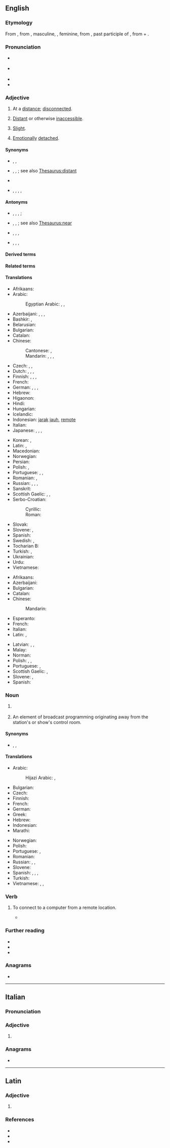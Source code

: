 ==English==

===Etymology===
{{root|en|ine-pro|*mew-}}
From {{inh|en|enm|remote}}, from {{der|en|fro|remot}}, masculine, {{m|fro|remote}}, feminine, from {{der|en|la|remotus}}, past participle of {{m|la|removere||to remove}}, from {{m|la|re-}} + {{m|la|movere||to move}}.

===Pronunciation===
* {{a|UK}} {{IPA|en|[ɹɪˈməʊt]|[ˌɹiːˈməʊt]|[ɹəˈməʊt]}}
* {{a|US}} {{IPA|en|[ɹɪˈmoʊt]}}
* {{audio|en|en-us-remote.ogg|Audio (US)}}
* {{rhymes|en|əʊt|s=2}}

===Adjective===
{{en-adj|more|er}}

# At a [[distance]]; [[disconnected]].
#: {{ux|en|A '''remote''' operator may control the vehicle with a wireless handset.}}
#: {{ux|en|'''remote''' workers}}
# [[distant|Distant]] or otherwise [[inaccessible]].
#: {{ux|en|After his fall from the emperor's favor, the general was posted to a '''remote''' outpost.}}
# {{lb|en|especially with respect to [[likelihood]]}} [[slight|Slight]].
#: {{ux|en|There was only a '''remote''' possibility that we would be rescued as we were far outside of the regular shipping lanes.}}
#: {{ux|en|They have a very '''remote''' chance of winning.}}
#: {{ux|en|You have a '''remote''' resemblance to my grandmother.}}
# [[emotion|Emotionally]] [[detach]]ed.
#: {{ux|en|After her mother's death, my friend grew '''remote''' for a time while she dealt with her grief.}}

====Synonyms====
* {{sense|at a distance}} {{l|en|disconnected}}, {{l|en|hands-free}}, {{l|en|wireless}}
* {{sense|distant or otherwise inaccessible}} {{l|en|far}}, {{l|en|hidden}}, {{l|en|outlying}}; see also [[Thesaurus:distant]]
* {{sense|slight}} {{l|en|faint}}
* {{sense|emotionally detached}} {{l|en|aloof}}, {{l|en|dispassionate}}, {{l|en|distant}}, {{l|en|removed}}, {{l|en|withdrawn}}

====Antonyms====
* {{sense|at a distance}} {{l|en|attached}}, {{l|en|connected}}, {{l|en|contiguous}}, {{l|en|direct}}; {{l|en|presential}}
* {{sense|distant or otherwise inaccessible}} {{l|en|close}}, {{l|en|near}}, {{l|en|proximate}}; see also [[Thesaurus:near]]
* {{sense|slight}} {{l|en|considerable}}, {{l|en|great}}, {{l|en|reasonable}}, {{l|en|sure}}
* {{sense|emotionally detached}} {{l|en|companionable}}, {{l|en|intimate}}, {{l|en|involved}}, {{l|en|passionate}}

====Derived terms====
{{der3|en
| remote control
| remote froglet
| remotely
| remoteness
| remote sensing
| remote surgery
}}

====Related terms====
{{rootsee|en|mew}}

====Translations====
{{trans-top|at a distance}}
* Afrikaans: {{t|af|afgeleë}}
* Arabic: {{t+|ar|بَعِيد}}
*: Egyptian Arabic: {{t|arz|بعيد|m|tr=beʿīd|sc=Arab}}, {{t|arz|بعيدة|f|tr=beʿīda|sc=Arab}}, {{t|arz|بعاد|p|tr=buʿād|sc=Arab}}
* Azerbaijani: {{t+|az|uzaq}}, {{t|az|əlçatmaz}}, {{t|az|iraq}}, {{t|az|ucqar}}
* Bashkir: {{t|ba|алыҫ|sc=Cyrl}}, {{t|ba|йыраҡ|sc=Cyrl}}
* Belarusian: {{t|be|далёкі}}
* Bulgarian: {{t+|bg|дале́чен}}
* Catalan: {{t+|ca|remot}}
* Chinese:
*: Cantonese: {{t|yue|遠|sc=Hani}}, {{t|yue|远|tr=jyun5|sc=Hani}}
*: Mandarin: {{t+|cmn|遠|sc=Hani}}, {{t+|cmn|远|tr=yuǎn|sc=Hani}}, {{t+|cmn|遙遠|sc=Hani}}, {{t+|cmn|遥远|tr=yáoyuǎn|sc=Hani}}
* Czech: {{t+|cs|daleký}}, {{t+|cs|vzdálený}}, {{t|cs|nepřístupný}}
* Dutch: {{t+|nl|verwijderd}}, {{t+|nl|afgelegen}}, {{t|nl|van op afstand}}, {{t+|nl|veraf}}
* Finnish: {{t+|fi|etäinen}}, {{t+|fi|kaukainen}}, {{t+|fi|etä-}}, {{t+|fi|kauko-}}
* French: {{t+|fr|distant}}
* German: {{t+|de|fern}}, {{t+|de|entfernt}}, {{t+|de|abgelegen}}, {{t|de|fernbetrieb}}
* Hebrew: {{t|he|מרוחק|tr=merukhaq|sc=Hebr}}
* Higaonon: {{t|mba|madiyo}}
* Hindi: {{t+|hi|दूर}}
* Hungarian: {{t+|hu|távoli}}
* Icelandic: {{t|is|afskekktur}}
* Indonesian: [[jarak]] [[jauh]], [[#Indonesian|remote]]
* Italian: {{t+|it|remoto}}
* Japanese: {{t+|ja|遠い|tr=とおい, tōi|sc=Jpan}}, {{t+|ja|遠隔|tr=えんかくな, enkaku na|alt=遠隔な|sc=Jpan}}, {{t+|ja|辺鄙|tr=へんぴな, henpi na|alt=辺鄙な|sc=Jpan}}, {{t+|ja|遥か|tr=はるかな, haruka na|alt=遥かな|sc=Jpan}}
{{trans-mid}}
* Korean: {{t+|ko|원격}}, {{t+|ko|먼}}
* Latin: {{t+|la|remōtus}}, {{t|la|reductus}}
* Macedonian: {{t|mk|далечен}}
* Norwegian: {{t+|no|fjern}}
* Persian: {{t+|fa|دور|tr=dur|sc=fa-Arab}}
* Polish: {{t+|pl|zdalny}}, {{t+|pl|daleki}}
* Portuguese: {{t+|pt|remoto}}, {{t+|pt|longínquo|m}}, {{t+|pt|distante}}
* Romanian: {{t+|ro|depărtat}}, {{t+|ro|îndepărtat}}
* Russian: {{t+|ru|далёкий}}, {{t+|ru|да́льний}}, {{t+|ru|отдалённый}}, {{t+|ru|удалённый}}
* Sanskrit: {{t+|sa|दूर}}
* Scottish Gaelic: {{t|gd|cian}}, {{t|gd|cèin}}, {{t|gd|fad às}}
* Serbo-Croatian:
*: Cyrillic: {{t|sh|да̀лек}}
*: Roman: {{t+|sh|dàlek}}
* Slovak: {{t|sk|ďaleký}}
* Slovene: {{t|sl|oddaljen}}, {{t+|sl|dáleč}}
* Spanish: {{t+|es|remoto}}
* Swedish: {{t+|sv|avlägsen}}, {{t+|sv|fjärr-}}
* Tocharian B: {{t|txb|akañce}}
* Turkish: {{t+|tr|uzak}}, {{t|tr|uzaktan kontrol}}
* Ukrainian: {{t|uk|дале́кий}}
* Urdu: {{t|ur|دور|tr=dūr|sc=ur-Arab}}
* Vietnamese: {{t+|vi|xa}}
{{trans-bottom}}

{{trans-top|distant or otherwise unaccessible}}
* Afrikaans: {{t|af|afgeleë}}
* Azerbaijani: {{t|az|əlçatmaz}}
* Bulgarian: {{t+|bg|отдалечен}}
* Catalan: {{t+|ca|remot}}
* Chinese:
*: Mandarin: {{t|cmn|偏僻的}}
* Esperanto: {{t|eo|izolita}}
* French: {{t+|fr|éloigné}}
* Italian: {{t+|it|remoto}}
* Latin: {{t+|la|remōtus}}, {{t|la|repositus}}
{{trans-mid}}
* Latvian: {{t|lv|nomaļš}}, {{t|lv|attāls}}, {{t|lv|tāls}}
* Malay: {{t|ms|terpencil}}
* Norman: {{t|nrf|êlouongni}}
* Polish: {{t+|pl|daleki}}, {{t+|pl|oddalony}}, {{t+|pl|odległy}}
* Portuguese: {{t+|pt|isolado}}, {{t+|pt|inacessível}}
* Scottish Gaelic: {{t|gd|fad às}}, {{t|gd|iomallach}}
* Slovene: {{t|sl|odročen}}, {{t|sl|oddaljen}}
* Spanish: {{t+|es|remoto}}
{{trans-bottom}}

===Noun===
{{en-noun}}

# {{ellipsis of|en|remote control}}
#: {{ux|en|I hate it when my uncle comes over to visit; he always sits in the best chair and hogs the '''remote'''.}}
# {{lb|en|broadcasting}} An element of broadcast programming originating away from the station's or show's control room.

====Synonyms====
* {{sense|remote control}} {{l|en|buttons}}, {{l|en|clicker}}, {{l|en|zapper}}

====Translations====
{{trans-top|remote control}}
* Arabic:
*: Hijazi Arabic: {{t|acw|رموت|m|tr=rimōt, rumūt}}, {{t|acw|ريموت|m|tr=rīmōt}}
* Bulgarian: {{t+|bg|дистанционно|n}}
* Czech: {{t|cs|dálkový ovladač|m}}
* Finnish: {{t+|fi|kaukosäädin}}
* French: {{t+|fr|télécommande|f}}
* German: {{t+|de|Fernbedienung|f}}
* Greek: {{t+|el|τηλεχειριστήριο|n}}
* Hebrew: {{t+|he|שַׁלָּט|m|tr=shalát}}
* Indonesian: {{t|id|pengendali jarak jauh}} {{qualifier|formal, rare}}
* Marathi: {{t|mr|रिमोट|n}}
{{trans-mid}}
* Norwegian: {{t+|no|fjernkontroll|m}}
* Polish: {{t+|pl|pilot|m}}
* Portuguese: {{t+|pt|controle}}, {{t|pt|controlo remoto}}
* Romanian: {{t+|ro|telecomandă|f}}
* Russian: {{t|ru|ПДТ|m}}, {{t+|ru|пульт|m}}, {{t+|ru|дистанцио́нка|m}}
* Slovene: {{t|sl|daljinec|m}}
* Spanish: {{t|es|control remoto|m}} {{qualifier|Americas}}, {{t|es|mando a distancia|m}} {{qualifier|Spain}}, {{t+|es|control|m}} {{qualifier|Americas}}, {{t+|es|mando|m}} {{qualifier|Spain}}
* Turkish: {{t+|tr|kumanda}}
* Vietnamese: {{t|vi|điều khiển từ xa}}, {{t+|vi|remote}}, {{t|vi|rì-mốt}}
{{trans-bottom}}

===Verb===
{{en-verb}}

# {{lb|en|computing}} To connect to a computer from a remote location.
#* {{quote-book|en|year=2010|title=Microsoft Sharepoint 2010: Administrator's Companion|author=Bill English|passage=These requirements are applicable whether you are '''remoting''' into a server or locally executing SharePoint cmdlets.}}

===Further reading===
* {{R:Webster 1913}}
* {{R:Century 1911}}
* {{R:OneLook}}

===Anagrams===
* {{anagrams|en|a=eemort|-ometer|emoter|meteor|ometer}}

----

==Italian==

===Pronunciation===
{{it-pr|remòte}}

===Adjective===
{{head|it|adjective form|g=f-p}}

# {{feminine plural of|it|remoto}}

===Anagrams===
* {{anagrams|it|a=eemort|temerò|temore}}

----

==Latin==

===Adjective===
{{la-adj-form|remōte}}

# {{inflection of|la|remōtus||voc|m|s}}

===References===
* {{R:L&S}}
* {{R:Elementary Lewis}}
* {{R:Gaffiot}}